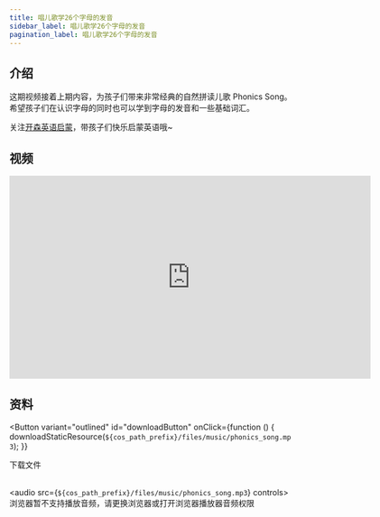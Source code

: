 ```yaml
---
title: 唱儿歌学26个字母的发音
sidebar_label: 唱儿歌学26个字母的发音
pagination_label: 唱儿歌学26个字母的发音
---
```




## 介绍

这期视频接着上期内容，为孩子们带来非常经典的自然拼读儿歌 Phonics Song。
希望孩子们在认识字母的同时也可以学到字母的发音和一些基础词汇。

关注[开森英语启蒙](https://space.bilibili.com/20797715)，带孩子们快乐启蒙英语哦~

## 视频

<iframe
  src="https://player.bilibili.com/player.html?bvid=BV1mN4y1R7Qd&cid=1&page=1"
  scrolling="no"
  border="0"
  frameborder="no"
  framespacing="0"
  allowfullscreen="true"
  width="640"
  height="360"
></iframe>

## 资料

<Button
  variant="outlined"
  id="downloadButton"
  onClick={function () {
    downloadStaticResource(`${cos_path_prefix}/files/music/phonics_song.mp3`);
  }}
>
  下载文件
</Button>
<br />
<br />

<audio src={`${cos_path_prefix}/files/music/phonics_song.mp3`} controls>
  浏览器暂不支持播放音频，请更换浏览器或打开浏览器播放器音频权限
</audio>

